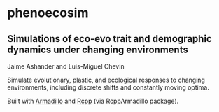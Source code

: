 phenoecosim
===========

## Simulations of eco-evo trait and demographic dynamics under changing environments

Jaime Ashander and Luis-Miguel Chevin

Simulate evolutionary, plastic, and ecological responses to
changing environments, including discrete shifts and constantly
moving optima.

Built with [Armadillo](http://arma.sourceforge.net/) and [Rcpp](http://www.rcpp.org/) (via RcppArmadillo package).
